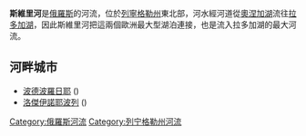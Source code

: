 {{Infobox River | river_name = 斯維里河
  | image_name = Svir.jpg
  | caption = 斯維里河岸
  | origin = [[奧涅加湖|奧涅加湖]]
  | mouth = [[拉多加湖|拉多加湖]]
  | basin_countries = {{flag|Russia}}
  | length = 224公里
  | elevation = 32米
  | discharge = 每秒790立方米
  | watershed = 83,200平方公里
}}

'''斯維里河'''是[[俄羅斯|俄羅斯]]的河流，位於[[列寧格勒州|列寧格勒州]]東北部，河水經河道從[[奧涅加湖|奧涅加湖]]流往[[拉多加湖|拉多加湖]]，因此斯維里河把這兩個歐洲最大型湖泊連接，也是流入拉多加湖的最大河流。

==河畔城市==
*[[波德波羅日耶|波德波羅日耶]] ({{Coord|60|54|N|34|11|E}})
*[[洛傑伊諾耶波列|洛傑伊諾耶波列]] ({{Coord|60|43|N|33|33|E}})

{{Authority control}}
[[Category:俄羅斯河流|Category:俄羅斯河流]]
[[Category:列宁格勒州河流|Category:列宁格勒州河流]]

{{Russia-geo-stub}}